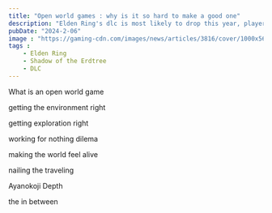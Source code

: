 ```yaml
---
title: "Open world games : why is it so hard to make a good one"
description: "Elden Ring's dlc is most likely to drop this year, players have a lof of expectations and speculations about its content so let's analyze them."
pubDate: "2024-2-06"
image : "https://gaming-cdn.com/images/news/articles/3816/cover/1000x563/elden-ring-expansion-not-due-for-release-just-yet-cover6569e7722e753.jpg"
tags :
    - Elden Ring
    - Shadow of the Erdtree
    - DLC
---
```


What is an open world game

getting the environment right

getting exploration right

working for nothing dilema

making the world feel alive

nailing the traveling

Ayanokoji Depth

the in between
